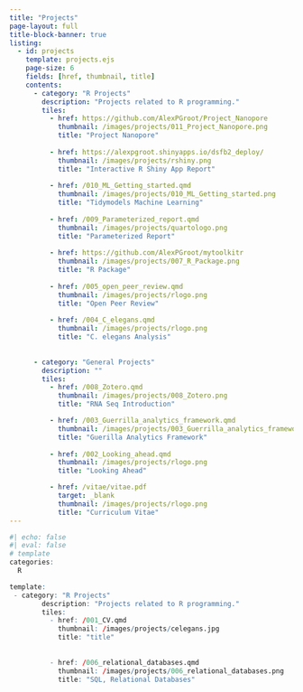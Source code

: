 ```yaml
---
title: "Projects"
page-layout: full
title-block-banner: true
listing:
  - id: projects
    template: projects.ejs
    page-size: 6
    fields: [href, thumbnail, title]
    contents: 
      - category: "R Projects"
        description: "Projects related to R programming."
        tiles:
          - href: https://github.com/AlexPGroot/Project_Nanopore
            thumbnail: /images/projects/011_Project_Nanopore.png
            title: "Project Nanopore"
            
          - href: https://alexpgroot.shinyapps.io/dsfb2_deploy/
            thumbnail: /images/projects/rshiny.png
            title: "Interactive R Shiny App Report"
            
          - href: /010_ML_Getting_started.qmd
            thumbnail: /images/projects/010_ML_Getting_started.png
            title: "Tidymodels Machine Learning"
            
          - href: /009_Parameterized_report.qmd
            thumbnail: /images/projects/quartologo.png
            title: "Parameterized Report"
            
          - href: https://github.com/AlexPGroot/mytoolkitr
            thumbnail: /images/projects/007_R_Package.png
            title: "R Package"
            
          - href: /005_open_peer_review.qmd
            thumbnail: /images/projects/rlogo.png
            title: "Open Peer Review"
            
          - href: /004_C_elegans.qmd
            thumbnail: /images/projects/rlogo.png
            title: "C. elegans Analysis"
            
            
      - category: "General Projects"
        description: ""
        tiles:
          - href: /008_Zotero.qmd
            thumbnail: /images/projects/008_Zotero.png
            title: "RNA Seq Introduction"

          - href: /003_Guerrilla_analytics_framework.qmd
            thumbnail: /images/projects/003_Guerrilla_analytics_framework.png
            title: "Guerilla Analytics Framework"
            
          - href: /002_Looking_ahead.qmd
            thumbnail: /images/projects/rlogo.png
            title: "Looking Ahead"

          - href: /vitae/vitae.pdf
            target: _blank
            thumbnail: /images/projects/rlogo.png
            title: "Curriculum Vitae"
---
```


```r
#| echo: false
#| eval: false
# template
categories:
  R

template:
 - category: "R Projects"
        description: "Projects related to R programming."
        tiles:
          - href: /001_CV.qmd
            thumbnail: /images/projects/celegans.jpg
            title: "title"
            
            
          - href: /006_relational_databases.qmd
            thumbnail: /images/projects/006_relational_databases.png
            title: "SQL, Relational Databases"
```